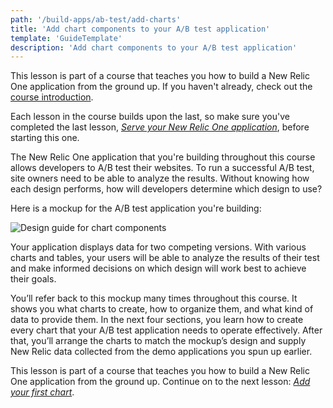 ```yaml
---
path: '/build-apps/ab-test/add-charts'
title: 'Add chart components to your A/B test application'
template: 'GuideTemplate'
description: 'Add chart components to your A/B test application'
---
```


<HideWhenEmbedded>

<Callout variant="tip" title="Course">

This lesson is part of a course that teaches you how to build a New Relic One application from the ground up. If you haven't already, check out the [course introduction](/ab-test).

Each lesson in the course builds upon the last, so make sure you've completed the last lesson, [_Serve your New Relic One application_](/build-apps/ab-test/serve-app), before starting this one.

</Callout>

</HideWhenEmbedded>

The New Relic One application that you're building throughout this course allows developers to A/B test their websites. To run a successful A/B test, site owners need to be able to analyze the results. Without knowing how each design performs, how will developers determine which design to use?

Here is a mockup for the A/B test application you're building:

![Design guide for chart components](../../../images/ab-test/charts-design-guide.png)

Your application displays data for two competing versions. With various charts and tables, your users will be able to analyze the results of their test and make informed decisions on which design will work best to achieve their goals.

You’ll refer back to this mockup many times throughout this course. It shows you what charts to create, how to organize them, and what kind of data to provide them. In the next four sections, you learn how to create every chart that your A/B test application needs to operate effectively. After that, you’ll arrange the charts to match the mockup’s design and supply New Relic data collected from the demo applications you spun up earlier.

<HideWhenEmbedded>

<Callout variant="tip" title="Course">

This lesson is part of a course that teaches you how to build a New Relic One application from the ground up. Continue on to the next lesson: [_Add your first chart_](/build-apps/ab-test/first-chart).

</Callout>

</HideWhenEmbedded>